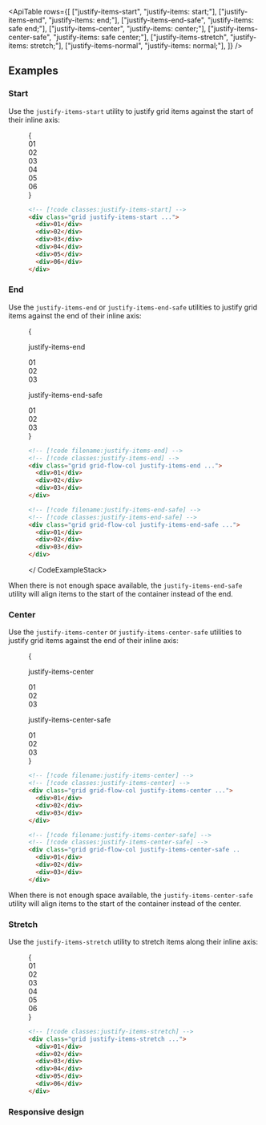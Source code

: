 


<ApiTable
  rows={[
    ["justify-items-start", "justify-items: start;"],
    ["justify-items-end", "justify-items: end;"],
    ["justify-items-end-safe", "justify-items: safe end;"],
    ["justify-items-center", "justify-items: center;"],
    ["justify-items-center-safe", "justify-items: safe center;"],
    ["justify-items-stretch", "justify-items: stretch;"],
    ["justify-items-normal", "justify-items: normal;"],
  ]}
/>

## Examples

### Start

Use the `justify-items-start` utility to justify grid items against the start of their inline axis:

<Figure>

<Example>
  {
    <div className="grid grid-cols-3 gap-4 font-mono text-sm leading-6 font-bold text-white">
      <div className="grid rounded-lg">
        <Stripes border className="col-start-1 row-start-1 rounded-lg" />
        <div className="col-start-1 row-start-1 flex size-14 items-center justify-center justify-self-start rounded-lg bg-sky-500">
          01
        </div>
      </div>
      <div className="grid rounded-lg">
        <Stripes border className="col-start-1 row-start-1 rounded-lg" />
        <div className="col-start-1 row-start-1 flex size-14 items-center justify-center justify-self-start rounded-lg bg-sky-500">
          02
        </div>
      </div>
      <div className="grid rounded-lg">
        <Stripes border className="col-start-1 row-start-1 rounded-lg" />
        <div className="col-start-1 row-start-1 flex size-14 items-center justify-center justify-self-start rounded-lg bg-sky-500">
          03
        </div>
      </div>
      <div className="grid rounded-lg">
        <Stripes border className="col-start-1 row-start-1 rounded-lg" />
        <div className="col-start-1 row-start-1 flex size-14 items-center justify-center justify-self-start rounded-lg bg-sky-500">
          04
        </div>
      </div>
      <div className="grid rounded-lg">
        <Stripes border className="col-start-1 row-start-1 rounded-lg" />
        <div className="col-start-1 row-start-1 flex size-14 items-center justify-center justify-self-start rounded-lg bg-sky-500">
          05
        </div>
      </div>
      <div className="grid rounded-lg">
        <Stripes border className="col-start-1 row-start-1 rounded-lg" />
        <div className="col-start-1 row-start-1 flex size-14 items-center justify-center justify-self-start rounded-lg bg-sky-500">
          06
        </div>
      </div>
    </div>
  }
</Example>

```html
<!-- [!code classes:justify-items-start] -->
<div class="grid justify-items-start ...">
  <div>01</div>
  <div>02</div>
  <div>03</div>
  <div>04</div>
  <div>05</div>
  <div>06</div>
</div>
```

</Figure>

### End

Use the `justify-items-end` or `justify-items-end-safe` utilities to justify grid items against the end of their inline axis:

<Figure hint="Resize the container to see the alignment behavior">

<Example resizable>
  {
    <div className="grid grid-cols-1 gap-8">
      <div>
        <p className="text-center font-mono text-xs font-medium text-gray-500 dark:text-gray-400">justify-items-end</p>
        <div className="mt-4 grid auto-rows-fr grid-cols-3 justify-items-stretch gap-10 text-center font-mono text-sm leading-6 font-bold text-white">
          <div className="grid grid-cols-1 justify-items-end">
            <Stripes border className="col-start-1 row-start-1 justify-self-stretch rounded-lg" />
            <div className="col-start-1 row-start-1 size-14 rounded-lg bg-blue-500 p-4">01</div>
          </div>
          <div className="grid grid-cols-1 justify-items-end">
            <Stripes border className="col-start-1 row-start-1 justify-self-stretch rounded-lg" />
            <div className="col-start-1 row-start-1 size-14 rounded-lg bg-blue-500 p-4">02</div>
          </div>
          <div className="grid grid-cols-1 justify-items-end">
            <Stripes border className="col-start-1 row-start-1 justify-self-stretch rounded-lg" />
            <div className="col-start-1 row-start-1 size-14 rounded-lg bg-blue-500 p-4">03</div>
          </div>
        </div>
      </div>
      <div>
        <p className="text-center font-mono text-xs font-medium text-gray-500 dark:text-gray-400">
          justify-items-end-safe
        </p>
        <div className="mt-4 grid auto-rows-fr grid-cols-3 justify-items-stretch gap-10 text-center font-mono text-sm leading-6 font-bold text-white">
          <div className="grid grid-cols-1 justify-items-end-safe">
            <Stripes border className="col-start-1 row-start-1 justify-self-stretch rounded-lg" />
            <div className="col-start-1 row-start-1 size-14 rounded-lg bg-purple-500 p-4">01</div>
          </div>
          <div className="grid grid-cols-1 justify-items-end-safe">
            <Stripes border className="col-start-1 row-start-1 justify-self-stretch rounded-lg" />
            <div className="col-start-1 row-start-1 size-14 rounded-lg bg-purple-500 p-4">02</div>
          </div>
          <div className="grid grid-cols-1 justify-items-end-safe">
            <Stripes border className="col-start-1 row-start-1 justify-self-stretch rounded-lg" />
            <div className="col-start-1 row-start-1 size-14 rounded-lg bg-purple-500 p-4">03</div>
          </div>
        </div>
      </div>
    </div>
  }
</Example>

<CodeExampleStack>

```html
<!-- [!code filename:justify-items-end] -->
<!-- [!code classes:justify-items-end] -->
<div class="grid grid-flow-col justify-items-end ...">
  <div>01</div>
  <div>02</div>
  <div>03</div>
</div>
```

```html
<!-- [!code filename:justify-items-end-safe] -->
<!-- [!code classes:justify-items-end-safe] -->
<div class="grid grid-flow-col justify-items-end-safe ...">
  <div>01</div>
  <div>02</div>
  <div>03</div>
</div>
```

</ CodeExampleStack>

</Figure>

When there is not enough space available, the `justify-items-end-safe` utility will align items to the start of the container instead of the end.

### Center

Use the `justify-items-center` or `justify-items-center-safe` utilities to justify grid items against the end of their inline axis:

<Figure hint="Resize the container to see the alignment behavior">

<Example resizable>
  {
    <div className="grid grid-cols-1 gap-8">
      <div>
        <p className="text-center font-mono text-xs font-medium text-gray-500 dark:text-gray-400">
          justify-items-center
        </p>
        <div className="mt-4 grid auto-rows-fr grid-cols-3 justify-items-stretch gap-10 text-center font-mono text-sm leading-6 font-bold text-white">
          <div className="grid grid-cols-1 justify-items-center">
            <Stripes border className="col-start-1 row-start-1 justify-self-stretch rounded-lg" />
            <div className="col-start-1 row-start-1 size-14 rounded-lg bg-indigo-500 p-4">01</div>
          </div>
          <div className="grid grid-cols-1 justify-items-center">
            <Stripes border className="col-start-1 row-start-1 justify-self-stretch rounded-lg" />
            <div className="col-start-1 row-start-1 size-14 rounded-lg bg-indigo-500 p-4">02</div>
          </div>
          <div className="grid grid-cols-1 justify-items-center">
            <Stripes border className="col-start-1 row-start-1 justify-self-stretch rounded-lg" />
            <div className="col-start-1 row-start-1 size-14 rounded-lg bg-indigo-500 p-4">03</div>
          </div>
        </div>
      </div>
      <div>
        <p className="text-center font-mono text-xs font-medium text-gray-500 dark:text-gray-400">
          justify-items-center-safe
        </p>
        <div className="mt-4 grid auto-rows-fr grid-cols-3 justify-items-stretch gap-10 text-center font-mono text-sm leading-6 font-bold text-white">
          <div className="grid grid-cols-1 justify-items-center-safe">
            <Stripes border className="col-start-1 row-start-1 justify-self-stretch rounded-lg" />
            <div className="col-start-1 row-start-1 size-14 rounded-lg bg-fuchsia-500 p-4">01</div>
          </div>
          <div className="grid grid-cols-1 justify-items-center-safe">
            <Stripes border className="col-start-1 row-start-1 justify-self-stretch rounded-lg" />
            <div className="col-start-1 row-start-1 size-14 rounded-lg bg-fuchsia-500 p-4">02</div>
          </div>
          <div className="grid grid-cols-1 justify-items-center-safe">
            <Stripes border className="col-start-1 row-start-1 justify-self-stretch rounded-lg" />
            <div className="col-start-1 row-start-1 size-14 rounded-lg bg-fuchsia-500 p-4">03</div>
          </div>
        </div>
      </div>
    </div>
  }
</Example>

<CodeExampleStack>

```html
<!-- [!code filename:justify-items-center] -->
<!-- [!code classes:justify-items-center] -->
<div class="grid grid-flow-col justify-items-center ...">
  <div>01</div>
  <div>02</div>
  <div>03</div>
</div>
```

```html
<!-- [!code filename:justify-items-center-safe] -->
<!-- [!code classes:justify-items-center-safe] -->
<div class="grid grid-flow-col justify-items-center-safe ...">
  <div>01</div>
  <div>02</div>
  <div>03</div>
</div>
```

</CodeExampleStack>

</Figure>

When there is not enough space available, the `justify-items-center-safe` utility will align items to the start of the container instead of the center.

### Stretch

Use the `justify-items-stretch` utility to stretch items along their inline axis:

<Figure>

<Example>
  {
    <div className="grid grid-cols-1">
      <Stripes border className="col-start-1 row-start-1 rounded-lg" />
      <div className="col-start-1 row-start-1 grid grid-cols-3 justify-items-stretch gap-4 font-mono text-sm leading-6 font-bold text-white">
        <div className="flex h-14 items-center justify-center rounded-lg bg-blue-500">01</div>
        <div className="flex h-14 items-center justify-center rounded-lg bg-blue-500">02</div>
        <div className="flex h-14 items-center justify-center rounded-lg bg-blue-500">03</div>
        <div className="flex h-14 items-center justify-center rounded-lg bg-blue-500">04</div>
        <div className="flex h-14 items-center justify-center rounded-lg bg-blue-500">05</div>
        <div className="flex h-14 items-center justify-center rounded-lg bg-blue-500">06</div>
      </div>
    </div>
  }
</Example>

```html
<!-- [!code classes:justify-items-stretch] -->
<div class="grid justify-items-stretch ...">
  <div>01</div>
  <div>02</div>
  <div>03</div>
  <div>04</div>
  <div>05</div>
  <div>06</div>
</div>
```

</Figure>

### Responsive design

<ResponsiveDesign
  property="justify-items"
  defaultClass="grid justify-items-start"
  featuredClass="justify-items-center"
/>



